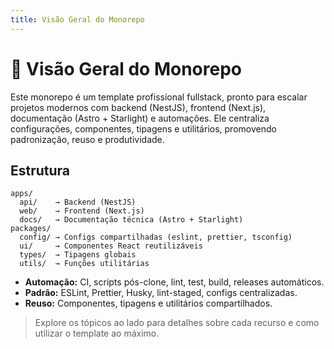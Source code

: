 ```yaml
---
title: Visão Geral do Monorepo
---
```


# 🧱 Visão Geral do Monorepo

Este monorepo é um template profissional fullstack, pronto para escalar projetos modernos com backend (NestJS), frontend (Next.js), documentação (Astro + Starlight) e automações. Ele centraliza configurações, componentes, tipagens e utilitários, promovendo padronização, reuso e produtividade.

## Estrutura

```
apps/
  api/    → Backend (NestJS)
  web/    → Frontend (Next.js)
  docs/   → Documentação técnica (Astro + Starlight)
packages/
  config/ → Configs compartilhadas (eslint, prettier, tsconfig)
  ui/     → Componentes React reutilizáveis
  types/  → Tipagens globais
  utils/  → Funções utilitárias
```

- **Automação:** CI, scripts pós-clone, lint, test, build, releases automáticos.
- **Padrão:** ESLint, Prettier, Husky, lint-staged, configs centralizadas.
- **Reuso:** Componentes, tipagens e utilitários compartilhados.

> Explore os tópicos ao lado para detalhes sobre cada recurso e como utilizar o template ao máximo.
